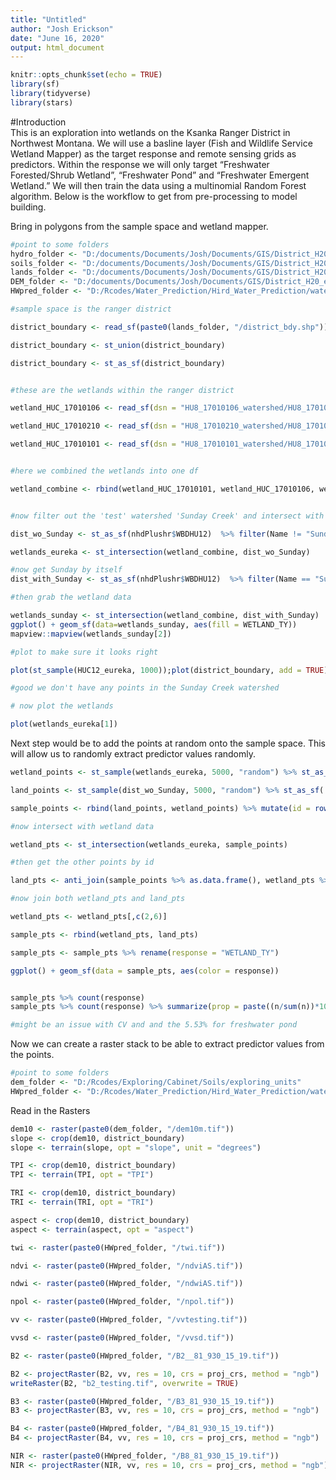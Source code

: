 ```yaml
---
title: "Untitled"
author: "Josh Erickson"
date: "June 16, 2020"
output: html_document
---
```


```r
knitr::opts_chunk$set(echo = TRUE)
library(sf)
library(tidyverse)
library(stars)
```


#Introduction  
This is an exploration into wetlands on the Ksanka Ranger District in Northwest Montana. We will use a basline layer (Fish and Wildlife Service Wetland Mapper) as the target response and remote sensing grids as predictors. Within the response we will only target "Freshwater Forested/Shrub Wetland", "Freshwater Pond" and "Freshwater Emergent Wetland." We will then train the data using a multinomial Random Forest algorithm. Below is the workflow to get from pre-processing to model building.

Bring in polygons from the sample space and wetland mapper.

```r

#point to some folders
hydro_folder <- "D:/documents/Documents/Josh/Documents/GIS/District_H20_exports/Hydro"
soils_folder <- "D:/documents/Documents/Josh/Documents/GIS/District_H20_exports/Soils"
lands_folder <- "D:/documents/Documents/Josh/Documents/GIS/District_H20_exports/Lands_District_stuff"
DEM_folder <- "D:/documents/Documents/Josh/Documents/GIS/District_H20_exports/DEM_Rasters"
HWpred_folder <- "D:/Rcodes/Water_Prediction/Hird_Water_Prediction/waterD/waterPred/Final_workflow"

#sample space is the ranger district

district_boundary <- read_sf(paste0(lands_folder, "/district_bdy.shp")) %>%  st_transform(., proj_crs) %>% filter(., DISTRICT_N %in%  c("Fortine", "Rexford")) %>% select(OBJECTID)

district_boundary <- st_union(district_boundary)

district_boundary <- st_as_sf(district_boundary)


#these are the wetlands within the ranger district

wetland_HUC_17010106 <- read_sf(dsn = "HU8_17010106_watershed/HU8_17010106_Watershed/HU8_17010106_wetlands.shp")  %>%  st_transform(., proj_crs)%>% st_intersection(., district_boundary)

wetland_HUC_17010210 <- read_sf(dsn = "HU8_17010210_watershed/HU8_17010210_Watershed/HU8_17010210_wetlands.shp")  %>%  st_transform(., proj_crs)

wetland_HUC_17010101 <- read_sf(dsn = "HU8_17010101_watershed/HU8_17010101_wetlands.shp")  %>%  st_transform(., proj_crs)


#here we combined the wetlands into one df

wetland_combine <- rbind(wetland_HUC_17010101, wetland_HUC_17010106, wetland_HUC_17010210) %>% filter(WETLAND_TY %in% c("Freshwater Forested/Shrub Wetland", "Freshwater Pond", "Freshwater Emergent Wetland"))


#now filter out the 'test' watershed 'Sunday Creek' and intersect with sample space

dist_wo_Sunday <- st_as_sf(nhdPlushr$WBDHU12)  %>% filter(Name != "Sunday Creek") %>% st_intersection(., district_boundary) %>% st_union(.)

wetlands_eureka <- st_intersection(wetland_combine, dist_wo_Sunday)

#now get Sunday by itself
dist_with_Sunday <- st_as_sf(nhdPlushr$WBDHU12)  %>% filter(Name == "Sunday Creek")

#then grab the wetland data

wetlands_sunday <- st_intersection(wetland_combine, dist_with_Sunday)
ggplot() + geom_sf(data=wetlands_sunday, aes(fill = WETLAND_TY))
mapview::mapview(wetlands_sunday[2])
```

```r
#plot to make sure it looks right

plot(st_sample(HUC12_eureka, 1000));plot(district_boundary, add = TRUE)

#good we don't have any points in the Sunday Creek watershed

# now plot the wetlands

plot(wetlands_eureka[1])

```

Next step would be to add the points at random onto the sample space. This will allow us to randomly extract predictor values randomly.

```r
wetland_points <- st_sample(wetlands_eureka, 5000, "random") %>% st_as_sf(.)

land_points <- st_sample(dist_wo_Sunday, 5000, "random") %>% st_as_sf(.)

sample_points <- rbind(land_points, wetland_points) %>% mutate(id = row_number())

#now intersect with wetland data

wetland_pts <- st_intersection(wetlands_eureka, sample_points)

#then get the other points by id

land_pts <- anti_join(sample_points %>% as.data.frame(), wetland_pts %>% as.data.frame(),  by = "id") %>% mutate(WETLAND_TY = "No Wetland") %>% st_sf(sf_column_name = 'x') %>% rename(geometry = "x")

#now join both wetland_pts and land_pts

wetland_pts <- wetland_pts[,c(2,6)]

sample_pts <- rbind(wetland_pts, land_pts)

sample_pts <- sample_pts %>% rename(response = "WETLAND_TY")

ggplot() + geom_sf(data = sample_pts, aes(color = response))



```

```r
sample_pts %>% count(response)
sample_pts %>% count(response) %>% summarize(prop = paste((n/sum(n))*100, "%"), name = paste(response))

#might be an issue with CV and and the 5.53% for freshwater pond


```


Now we can create a raster stack to be able to extract predictor values from the points.

```r

#point to some folders
dem_folder <- "D:/Rcodes/Exploring/Cabinet/Soils/exploring_units"
HWpred_folder <- "D:/Rcodes/Water_Prediction/Hird_Water_Prediction/waterD/waterPred/Final_workflow"

```


Read in the Rasters

```r

dem10 <- raster(paste0(dem_folder, "/dem10m.tif"))
slope <- crop(dem10, district_boundary) 
slope <- terrain(slope, opt = "slope", unit = "degrees")

TPI <- crop(dem10, district_boundary) 
TPI <- terrain(TPI, opt = "TPI")

TRI <- crop(dem10, district_boundary) 
TRI <- terrain(TRI, opt = "TRI")

aspect <- crop(dem10, district_boundary) 
aspect <- terrain(aspect, opt = "aspect")

twi <- raster(paste0(HWpred_folder, "/twi.tif"))

ndvi <- raster(paste0(HWpred_folder, "/ndviAS.tif"))

ndwi <- raster(paste0(HWpred_folder, "/ndwiAS.tif"))

npol <- raster(paste0(HWpred_folder, "/npol.tif"))

vv <- raster(paste0(HWpred_folder, "/vvtesting.tif"))

vvsd <- raster(paste0(HWpred_folder, "/vvsd.tif"))

B2 <- raster(paste0(HWpred_folder, "/B2__81_930_15_19.tif"))

B2 <- projectRaster(B2, vv, res = 10, crs = proj_crs, method = "ngb")
writeRaster(B2, "b2_testing.tif", overwrite = TRUE)

B3 <- raster(paste0(HWpred_folder, "/B3_81_930_15_19.tif"))
B3 <- projectRaster(B3, vv, res = 10, crs = proj_crs, method = "ngb")

B4 <- raster(paste0(HWpred_folder, "/B4_81_930_15_19.tif"))
B4 <- projectRaster(B4, vv, res = 10, crs = proj_crs, method = "ngb")

NIR <- raster(paste0(HWpred_folder, "/B8_81_930_15_19.tif"))
NIR <- projectRaster(NIR, vv, res = 10, crs = proj_crs, method = "ngb")
```


